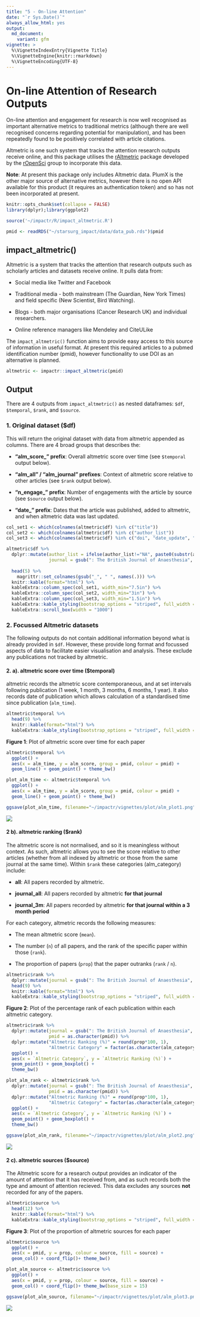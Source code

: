 ```yaml
---
title: "5 - On-line Attention"
date: "`r Sys.Date()`"
always_allow_html: yes
output:
  md_document:
    variant: gfm
vignette: >
  %\VignetteIndexEntry{Vignette Title}
  %\VignetteEngine{knitr::rmarkdown}
  %\VignetteEncoding{UTF-8}
---
```


# **On-line Attention of Research Outputs**

On-line attention and engagement for research is now well recognised as important alternative metrics to traditional metrics (although there are well recognised concerns regarding potential for manipulation), and has been repeatedly found to be positively correlated with article citations.

Altmetric is one such system that tracks the attention research outputs receive online, and this package utilises the [rAltmetric](https://cran.r-project.org/web/packages/rAltmetric/README.html) package developed by the [rOpenSci](https://ropensci.org/) group to incorporate this data.

**Note**: At present this package only includes Altmetric data. PlumX is the other major source of alternative metrics, however there is no open API available for this product (it requires an authentication token) and so has not been incorporated at present.
    
```r
knitr::opts_chunk$set(collapse = FALSE)
library(dplyr);library(ggplot2)

source('~/impactr/R/impact_altmetric.R')

pmid <- readRDS("~/starsurg_impact/data/data_pub.rds")$pmid
```

## **impact_altmetric()**
Altmetric is a system that tracks the attention that research outputs such as scholarly articles and datasets receive online. It pulls data from:

 - Social media like Twitter and Facebook 
 
 - Traditional media - both mainstream (The Guardian, New York Times) and field specific (New Scientist, Bird Watching).
 
 - Blogs - both major organisations (Cancer Research UK) and individual researchers. 
 
 - Online reference managers like Mendeley and CiteULike

The `impact_altmetric()` function aims to provide easy access to this source of information in useful format. At present this required articles to a pubmed identification number (pmid), however functionality to use DOI as an alternative is planned.

```r
altmetric <- impactr::impact_altmetric(pmid)
```

## **Output**
There are 4 outputs from `impact_altmetric()` as nested dataframes: `$df`, `$temporal`, `$rank`, and `$source`.

### **1. Original dataset ($df)**
This will return the original dataset with data from altmetric appended as columns. There are 4 broad groups that describes the:

 - **"alm_score_" prefix**: Overall altmetric score over time (see `$temporal` output below).
 
 - **"alm_all " / "alm_journal" prefixes**: Context of altmetric score relative to other articles (see `$rank` output below).

 - **"n_engage_" prefix**: Number of engagements with the article by source (see `$source` output below).
 
 - **"date_" prefix**: Dates that the article was published, added to altmetric, and when altmetric data was last updated.

```r

col_set1 <- which(colnames(altmetric$df) %in% c("title"))
col_set2 <- which(colnames(altmetric$df) %in% c("author_list"))
col_set3 <- which(colnames(altmetric$df) %in% c("doi", "date_update", "date_pub", "date_added"))

altmetric$df %>%
  dplyr::mutate(author_list = ifelse(author_list!="NA", paste0(substr(author_list, 1, 80), "..."), author_list),
                journal = gsub(": The British Journal of Anaesthesia", "", journal)) %>%
  
  head(5) %>% 
    magrittr::set_colnames(gsub("_", " ", names(.))) %>%
  knitr::kable(format="html") %>%
  kableExtra::column_spec(col_set1, width_min="7.5in") %>%
  kableExtra::column_spec(col_set2, width_min="3in") %>%
  kableExtra::column_spec(col_set3, width_min="1.5in") %>%
  kableExtra::kable_styling(bootstrap_options = "striped", full_width = F) %>%
  kableExtra::scroll_box(width = "1000")

```

### **2. Focussed Altmetric datasets**
The following outputs do not contain additional information beyond what is already provided in `$df`. However, these provide long format and focussed aspects of data to facilitate easier visualisation and analysis. These exclude any publications not tracked by altmetric. 

#### **2. a). altmetric score over time ($temporal)**

altmetric records the altmetric score contemporaneous, and at set intervals following publication (1 week, 1 month, 3 months, 6 months, 1 year). It also records date of publication which allows calculation of a standardised time since publication (`alm_time`). 

```r
altmetric$temporal %>%
  head(9) %>%
  knitr::kable(format="html") %>%
  kableExtra::kable_styling(bootstrap_options = "striped", full_width = F)
```

**Figure 1**: Plot of altmetric score over time for each paper

```r
altmetric$temporal %>% 
  ggplot() +
  aes(x = alm_time, y = alm_score, group = pmid, colour = pmid) +
  geom_line() + geom_point() + theme_bw()
```

```r
plot_alm_time <- altmetric$temporal %>% 
  ggplot() +
  aes(x = alm_time, y = alm_score, group = pmid, colour = pmid) +
  geom_line() + geom_point() + theme_bw()

ggsave(plot_alm_time, filename="~/impactr/vignettes/plot/alm_plot1.png",height=5.76, width = 9.60, units ="in")
```

<img src="plot/alm_plot1.png" align="center"/>

#### **2 b). altmetric ranking ($rank)**

The altmetric score is not normalised, and so it is meaningless without context. As such, altmetric allows you to see the score relative to other articles (whether from all indexed by altmetric or those from the same journal at the same time). Within `$rank` these categories (alm_category) include:

 - **all**: All papers recorded by altmetric.
 
 - **journal_all**: All papers recorded by altmetric **for that journal** 
 
 - **journal_3m**: All papers recorded by altmetric **for that journal within a 3 month period** 

For each category, altmetric records the following measures:

 - The mean altmetric score (`mean`).
 
 - The number (`n`) of all papers, and the rank of the specific paper within those (`rank`). 
 
 - The proportion of papers (`prop`) that the paper outranks (`rank` / `n`).

```r
altmetric$rank %>%
  dplyr::mutate(journal = gsub(": The British Journal of Anaesthesia", "", journal)) %>%
  head(9) %>%
  knitr::kable(format="html") %>%
  kableExtra::kable_styling(bootstrap_options = "striped", full_width = F)
```

**Figure 2**: Plot of the percentage rank of each publication within each altmetric category.

```r
altmetric$rank %>%
  dplyr::mutate(journal = gsub(": The British Journal of Anaesthesia", "", journal),
                pmid = as.character(pmid)) %>%
  dplyr::mutate("Altmetric Ranking (%)" = round(prop*100, 1),
                "Altmetric Category" = factor(as.character(alm_category), levels=c("all", "journal_all", "journal_3m"))) %>%
  ggplot() +
  aes(x = `Altmetric Category`, y = `Altmetric Ranking (%)`) +
  geom_point() + geom_boxplot() +
  theme_bw()
```
```r
plot_alm_rank <- altmetric$rank %>%
  dplyr::mutate(journal = gsub(": The British Journal of Anaesthesia", "", journal),
                pmid = as.character(pmid)) %>%
  dplyr::mutate("Altmetric Ranking (%)" = round(prop*100, 1),
                "Altmetric Category" = factor(as.character(alm_category), levels=c("all", "journal_all", "journal_3m"))) %>%
  ggplot() +
  aes(x = `Altmetric Category`, y = `Altmetric Ranking (%)`) +
  geom_point() + geom_boxplot() +
  theme_bw()

ggsave(plot_alm_rank, filename="~/impactr/vignettes/plot/alm_plot2.png",height=5.76, width = 9.60, units ="in")

```

<img src="plot/alm_plot2.png" align="center"/>


#### **2 c). altmetric sources ($source)**

The Altmetric score for a research output provides an indicator of the amount of attention that it has received from, and as such records both the type and amount of attention recieved. This data excludes any sources **not** recorded for any of the papers. 

```r
altmetric$source %>%
  head(12) %>%
  knitr::kable(format="html") %>%
  kableExtra::kable_styling(bootstrap_options = "striped", full_width = F)
```

**Figure 3**: Plot of the proportion of altmetric sources for each paper

```r
altmetric$source %>% 
  ggplot() +
  aes(x = pmid, y = prop, colour = source, fill = source) +
  geom_col() + coord_flip()+ theme_bw()
```
```r
plot_alm_source <- altmetric$source %>% 
  ggplot() +
  aes(x = pmid, y = prop, colour = source, fill = source) +
  geom_col() + coord_flip()+ theme_bw(base_size = 15)

ggsave(plot_alm_source, filename="~/impactr/vignettes/plot/alm_plot3.png",height=5.76, width = 9.60, units ="in")
```

<img src="plot/alm_plot3.png" align="center"/>

